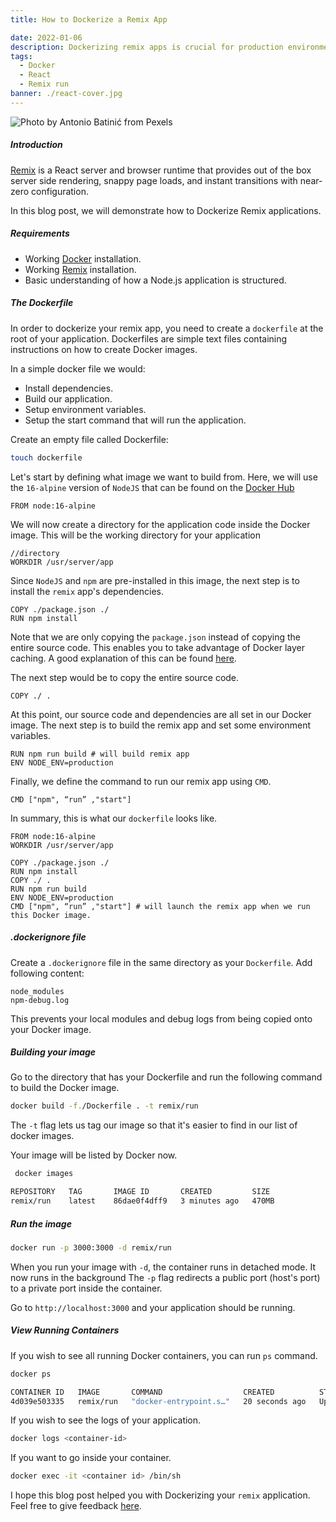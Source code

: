 ```yaml
---
title: How to Dockerize a Remix App

date: 2022-01-06
description: Dockerizing remix apps is crucial for production environments as it takes away the burden of setting up a runtime environment for your app. Docker containers are predictable, consistent, and isolated in nature which makes it possible for them to run anywhere.
tags:
  - Docker
  - React
  - Remix run
banner: ./react-cover.jpg
---
```


![Photo by Antonio Batinić from Pexels](./react-cover.jpg)



##### Introduction

[Remix](https://remix.run) is a React server and browser runtime that provides out of the box server side rendering, snappy page loads, and instant transitions with near-zero configuration.


In this blog post, we will demonstrate how to Dockerize Remix applications.


##### Requirements

- Working [Docker](https://docs.docker.com/engine/installation/) installation.
- Working [Remix](https://remix.run) installation.
- Basic understanding of how a Node.js application is structured.



##### The Dockerfile

In order to dockerize your remix app, you need to create a `dockerfile` at the root of your application.
Dockerfiles are simple text files containing instructions on how to create Docker images.

In a simple docker file we would:

- Install dependencies.
- Build our application.
- Setup environment variables.
- Setup the start command that will run the application.


Create an empty file called Dockerfile:
```sh
touch dockerfile
```

Let's start by defining what image we want to build from.
Here, we will use the `16-alpine` version of `NodeJS` that can be found on the [Docker Hub](https://hub.docker.com/_/node)

```
FROM node:16-alpine
```

We will now create a directory for the application code inside the Docker image.
This will be the working directory for your application

```
//directory
WORKDIR /usr/server/app

```
Since `NodeJS` and `npm` are pre-installed in this image, the next step is to install the `remix` app's dependencies.

```
COPY ./package.json ./
RUN npm install

```
Note that we are only copying the `package.json` instead of copying the entire source code.
This enables you to take advantage of Docker layer caching. A good explanation of this can be found [here](https://docs.semaphoreci.com/ci-cd-environment/docker-layer-caching/).

The next step would be to copy the entire source code.
```
COPY ./ .

```

At this point, our source code and dependencies are all set in our Docker image.
The next step is to build the remix app and set some environment variables.
```
RUN npm run build # will build remix app
ENV NODE_ENV=production

```

Finally, we define the command to run our remix app using `CMD`.

```
CMD ["npm", “run” ,"start"]

```

In summary, this is what our `dockerfile` looks like.
```
FROM node:16-alpine
WORKDIR /usr/server/app

COPY ./package.json ./
RUN npm install
COPY ./ .
RUN npm run build
ENV NODE_ENV=production
CMD ["npm", “run” ,"start"] # will launch the remix app when we run this Docker image.

```

##### .dockerignore file
Create a `.dockerignore` file in the same directory as your `Dockerfile`.
Add following content:

```
node_modules
npm-debug.log

```
This prevents your local modules and debug logs from being copied onto your Docker image.


##### Building your image

Go to the directory that has your Dockerfile and run the following command to build the Docker image.
```sh
docker build -f./Dockerfile . -t remix/run
```
The `-t` flag lets us tag our image so that it's easier to find in our list of docker images.

Your image will be listed by Docker now.

```sh
 docker images
```

```sh
REPOSITORY   TAG       IMAGE ID       CREATED         SIZE
remix/run    latest    86dae0f4dff9   3 minutes ago   470MB

```


##### Run the image


```sh
docker run -p 3000:3000 -d remix/run
```
When you run your image with `-d`, the container runs in detached mode. It now runs in the background
The `-p` flag redirects a public port (host's port) to a private port inside the container.

Go to `http://localhost:3000` and your application should be running.


##### View Running Containers
If you wish to see all running Docker containers, you can run `ps` command.
```sh
docker ps
```


```sh
CONTAINER ID   IMAGE       COMMAND                  CREATED          STATUS          PORTS                                       NAMES
4d039e503335   remix/run   "docker-entrypoint.s…"   20 seconds ago   Up 19 seconds   0.0.0.0:3000->3000/tcp, :::3000->3000/tcp   nostalgic_booth

```

If you wish to see the logs of your application.

```sh
docker logs <container-id>
```

If you want to go inside your container.

```sh
docker exec -it <container id> /bin/sh
```


I hope this blog post helped you with Dockerizing your `remix` application. Feel free to give feedback [here](https://twitter.com/hannad_rehman).
